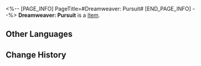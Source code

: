 <%-- [PAGE_INFO]
PageTitle=#Dreamweaver: Pursuit#
[END_PAGE_INFO] --%>
{{Item Infobox
|title       = Dreamweaver: Pursuit
|id          = 223331
|image       = Dreamscape Pass Sticker Text.png
|type        = 
|invCategory = 
|rarity      = 4
|effect      = Digital stickers that can be used to decorate the pages of the Dreamtour Handbook. They come in many different styles.
|description = 
|source1     = Learn about Hirata Heiji's new pursuit regarding "anime"
}}
{{Description|1=If all decisions are solely driven by cost-effectiveness, it will only result in a constant stream of trash being produced!}}
'''Dreamweaver: Pursuit''' is a [[Item]].

==Other Languages==
{{Other Languages
|en   = Dreamweaver: Pursuit
|zhs  = 筑梦师：追求
|zht  = 築夢師：追求
|ja   = ドリームメーカー：追求
|ko   = 꿈 건축가: 추구
|es   = Soñador: Anhelo
|fr   = Tisserêve : Poursuite
|ru   = Грёзотворец: Стремление
|th   = นักสร้างฝัน: ความปรารถนา
|vi   = Kiến Trúc Sư Xây Mộng: Theo Đuổi
|de   = Traumwerker: Streben
|id   = Pembangun Mimpi: Cita-Cita
|pt   = Tece-Sonhos: Busca
}}

==Change History==
{{Change History|2.0}}